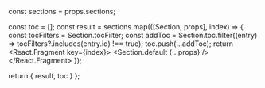 
  const sections = props.sections;

  const toc = [];
  const result = sections.map(([Section, props], index) => {
    const tocFilters = Section.tocFilter;
    const addToc = Section.toc.filter((entry) => tocFilters?.includes(entry.id) !== true);
    toc.push(...addToc);
    return <React.Fragment key={index}>
      <Section.default {...props} />
      <Gap />
    </React.Fragment>
  });

  return {
    result,
    toc
  }
};
